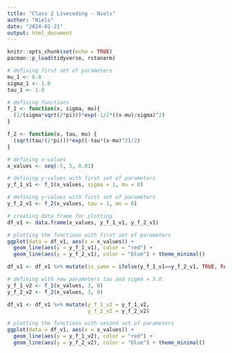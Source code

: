 ```yaml
---
title: "Class 2 Livecoding - Niels"
author: "Niels"
date: "2024-02-21"
output: html_document
---
```


```r
knitr::opts_chunk$set(echo = TRUE)
pacman::p_load(tidyverse, rstanarm)
```

```r
# defining first set of parameters
mu_1 <- 0.0
sigma_1 <- 1.0
tau_1 <- 1.0

# defining functions
f_1 <- function(x, sigma, mu){
  (1/(sigma*sqrt(2*pi)))*exp(-1/2*((x-mu)/sigma)^2)
}

f_2 <- function(x, tau, mu) {
  (sqrt(tau/(2*pi)))*exp((-tau*(x-mu)^2)/2)
}

# defining x-values
x_values <- seq(-5, 5, 0.01)

# defining y-values with first set of parameters
y_f_1_v1 <- f_1(x_values, sigma = 1, mu = 0)

# defining y-values with first set of parameters
y_f_2_v1 <- f_2(x_values, tau = 1, mu = 0)

# creating data frame for plotting
df_v1 <- data.frame(x_values, y_f_1_v1, y_f_2_v1)

# plotting the functions with first set of parameters
ggplot(data = df_v1, aes(x = x_values)) +
  geom_line(aes(y = y_f_1_v1), color = "red") +
  geom_line(aes(y = y_f_2_v1), color = "blue") + theme_minimal()

```

```r
df_v1 <- df_v1 %>% mutate(is_same = ifelse(y_f_1_v1==y_f_2_v1, TRUE, FALSE))

# defining with new parameters tau and sigma = 3.0
y_f_1_v2 <- f_1(x_values, 3, 0)
y_f_2_v2 <- f_2(x_values, 3, 0)

df_v1 <- df_v1 %>% mutate(y_f_1_v2 = y_f_1_v2, 
                          y_f_2_v2 = y_f_2_v2)

# plotting the functions with second set of parameters
ggplot(data = df_v1, aes(x = x_values)) +
  geom_line(aes(y = y_f_1_v2), color = "red") +
  geom_line(aes(y = y_f_2_v2), color = "blue") + theme_minimal()
```


